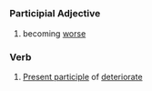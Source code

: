 =={{en}}==
===Participial Adjective===
# becoming [[worse]]
===Verb===
# [[Present participle]] of [[deteriorate]]